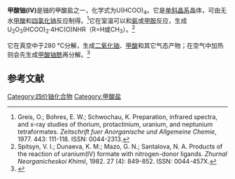 {{Chembox
| Name = 
| NameEn = 
| CustomizedImage=[[File:U4+_ion.svg|90px]][[File:Formate.svg|78px]]<br />[[File:Formate.svg|78px]][[File:Formate.svg|78px]][[File:Formate.svg|78px]]
| IUPACName = 
| IUPACNameZh = 
| OtherNames = 四甲酸铀
| Section1 = {{Chembox Identifiers
|   CASNo = 59954-47-1
|   CASNo_Ref = {{cascite|correct|CAS}}
|   CASNo2 = 19863-36-6
|   CASNo2_Ref = {{cascite|correct|CAS}}
|   PubChem = 
|   SMILES =  }}
| Section2 = {{Chembox Properties
|   Formula = U(HCOO)<sub>4</sub>
|   MolarMass = 
|   Appearance = 
|   Density = 3.451 g·cm<sup>−3</sup><ref name=Greis />
|   MeltingPt = 
|   BoilingPt = 
|   Solubility =  }}
| Section3 = {{Chembox Hazards
|   MainHazards = 
|   FlashPt = 
|   Autoignition =  }}
}}
'''甲酸铀(IV)'''是铀的甲酸盐之一，化学式为U(HCOO)<sub>4</sub>。它是[[单斜晶系|单斜晶系]]晶体，可由无水[[甲酸|甲酸]]和[[四氯化铀|四氯化铀]]反应制得。<ref name=Greis>Greis, O.; Bohres, E. W.; Schwochau, K. Preparation, infrared spectra, and x-​ray studies of thorium, protactinium, uranium, and neptunium tetraformates. ''Zeitschrift fuer Anorganische und Allgemeine Chemie'', 1977. 443: 111-118. ISSN: 0044-2313.</ref>它在室温可以和[[氨|氨]]或[[甲胺|甲胺]]反应，生成U<sub>2</sub>O<sub>3</sub>(HCOO)<sub>2</sub>·4HC(O)NHR（R=H或CH<sub>3</sub>）。<ref>Spitsyn, V. I.; Dunaeva, K. M.; Mazo, G. N.; Santalova, N. A. Products of the reaction of uranium(IV) formate with nitrogen-​donor ligands. ''Zhurnal Neorganicheskoi Khimii'', 1982. 27 (4): 849-852. ISSN: 0044-457X.</ref>

它在真空中于280 °C分解，生成[[二氧化铀|二氧化铀]]、[[甲酸|甲酸]]和其它气态产物；在空气中加热则会先生成[[甲酸铀酰|甲酸铀酰]]再分解。<ref>{{cite journal|journal=Journal of the Chemical Society A: Inorganic, Physical, Theoretical|language=en|issn=0022-4944|date=1968|pages=1272|doi=10.1039/j19680001272|url=http://xlink.rsc.org/?DOI=j19680001272|title=The thermal decomposition of uranium(IV) and of uranyl(VI) formates|accessdate=2020-12-07|author=G. D. Buttress, M. A. Hughes}}</ref>

==参考文献==
{{reflist}}
{{铀化合物}}
{{甲酸盐}}

[[Category:四价铀化合物|Category:四价铀化合物]]
[[Category:甲酸盐|Category:甲酸盐]]